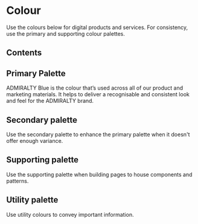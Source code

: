 
# Colour

Use the colours below for digital products and services. For consistency, use the primary and supporting colour palettes.

## Contents

## Primary Palette

ADMIRALTY Blue is the colour that’s used across all of our product and marketing materials. It helps to deliver
a recognisable and consistent look and feel for the ADMIRALTY brand.

<PrimaryColourPalette/>

## Secondary palette

Use the secondary palette to enhance the primary palette when it doesn't offer enough variance.

<SecondaryColourPalette/>

## Supporting palette

Use the supporting palette when building pages to house components and patterns.

<SupportingColourPalette/>

## Utility palette

Use utility colours to convey important information.

<UtilityColourPalette/>
